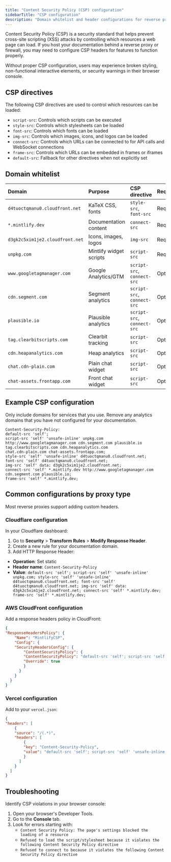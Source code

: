 ```yaml
---
title: "Content Security Policy (CSP) configuration"
sidebarTitle: "CSP configuration"
description: "Domain whitelist and header configurations for reverse proxies, firewalls, and networks that enforce strict security policies."
---
```


Content Security Policy (CSP) is a security standard that helps prevent cross-site scripting (XSS) attacks by controlling which resources a web page can load. If you host your documentation behind a reverse proxy or firewall, you may need to configure CSP headers for features to function properly.

Without proper CSP configuration, users may experience broken styling, non-functional interactive elements, or security warnings in their browser console.

## CSP directives

The following CSP directives are used to control which resources can be loaded:

- `script-src`: Controls which scripts can be executed
- `style-src`: Controls which stylesheets can be loaded
- `font-src`: Controls which fonts can be loaded
- `img-src`: Controls which images, icons, and logos can be loaded
- `connect-src`: Controls which URLs can be connected to for API calls and WebSocket connections
- `frame-src`: Controls which URLs can be embedded in frames or iframes
- `default-src`: Fallback for other directives when not explicitly set

## Domain whitelist

| Domain | Purpose | CSP directive | Required |
|:-------|:--------|:--------------|:-------|
| `d4tuoctqmanu0.cloudfront.net` | KaTeX CSS, fonts | `style-src`, `font-src` | Required |
| `*.mintlify.dev` | Documentation content | `connect-src` | Required |
| `d3gk2c5xim1je2.cloudfront.net` | Icons, images, logos | `img-src` | Required |
| `unpkg.com` | Mintlify widget scripts | `script-src` | Required |
| `www.googletagmanager.com` | Google Analytics/GTM | `script-src`, `connect-src` | Optional |
| `cdn.segment.com` | Segment analytics | `script-src`, `connect-src` | Optional |
| `plausible.io` | Plausible analytics | `script-src`, `connect-src` | Optional |
| `tag.clearbitscripts.com` | Clearbit tracking | `script-src` | Optional |
| `cdn.heapanalytics.com` | Heap analytics | `script-src` | Optional |
| `chat.cdn-plain.com` | Plain chat widget | `script-src` | Optional |
| `chat-assets.frontapp.com` | Front chat widget | `script-src` | Optional |

## Example CSP configuration

<Note>
  Only include domains for services that you use. Remove any analytics domains that you have not configured for your documentation.
</Note>

```text wrap
Content-Security-Policy:
default-src 'self';
script-src 'self' 'unsafe-inline' unpkg.com http://www.googletagmanager.com cdn.segment.com plausible.io tag.clearbitscripts.com cdn.heapanalytics.com
chat.cdn-plain.com chat-assets.frontapp.com;
style-src 'self' 'unsafe-inline' d4tuoctqmanu0.cloudfront.net;
font-src 'self' d4tuoctqmanu0.cloudfront.net;
img-src 'self' data: d3gk2c5xim1je2.cloudfront.net;
connect-src 'self' *.mintlify.dev http://www.googletagmanager.com cdn.segment.com plausible.io;
frame-src 'self' *.mintlify.dev;
```

## Common configurations by proxy type

Most reverse proxies support adding custom headers.

### Cloudflare configuration

In your Cloudflare dashboard:

1. Go to **Security** > **Transform Rules** > **Modify Response Header**.
2. Create a new rule for your documentation domain.
3. Add HTTP Response Header:
  - **Operation**: Set static
  - **Header name**: `Content-Security-Policy`
  - **Value**: `default-src 'self'; script-src 'self' 'unsafe-inline' unpkg.com; style-src 'self' 'unsafe-inline' d4tuoctqmanu0.cloudfront.net; font-src 'self' d4tuoctqmanu0.cloudfront.net; img-src 'self' data: d3gk2c5xim1je2.cloudfront.net; connect-src 'self' *.mintlify.dev; frame-src 'self' *.mintlify.dev;`

### AWS CloudFront configuration

Add a response headers policy in CloudFront:

```json
{
"ResponseHeadersPolicy": {
    "Name": "MintlifyCSP",
    "Config": {
    "SecurityHeadersConfig": {
        "ContentSecurityPolicy": {
        "ContentSecurityPolicy": "default-src 'self'; script-src 'self' 'unsafe-inline' unpkg.com; style-src 'self' 'unsafe-inline' d4tuoctqmanu0.cloudfront.net; font-src 'self' d4tuoctqmanu0.cloudfront.net; img-src 'self' data: d3gk2c5xim1je2.cloudfront.net; connect-src 'self' *.mintlify.dev; frame-src 'self' *.mintlify.dev;",
        "Override": true
        }
      }
    }
  }
}
```

### Vercel configuration

Add to your `vercel.json`:

```json
{
"headers": [
    {
    "source": "/(.*)",
    "headers": [
        {
        "key": "Content-Security-Policy",
        "value": "default-src 'self'; script-src 'self' 'unsafe-inline' unpkg.com; style-src 'self' 'unsafe-inline' d4tuoctqmanu0.cloudfront.net; font-src 'self' d4tuoctqmanu0.cloudfront.net; img-src 'self' data: d3gk2c5xim1je2.cloudfront.net; connect-src 'self' *.mintlify.dev; frame-src 'self' *.mintlify.dev;"
        }
      ]
    }
  ]
}
```

## Troubleshooting

Identify CSP violations in your browser console:

1. Open your browser's Developer Tools.
2. Go to the **Console** tab.
3. Look for errors starting with:
    - `Content Security Policy: The page's settings blocked the loading of a resource`
    - `Refused to load the script/stylesheet because it violates the following Content Security Policy directive`
    - `Refused to connect to because it violates the following Content Security Policy directive`
